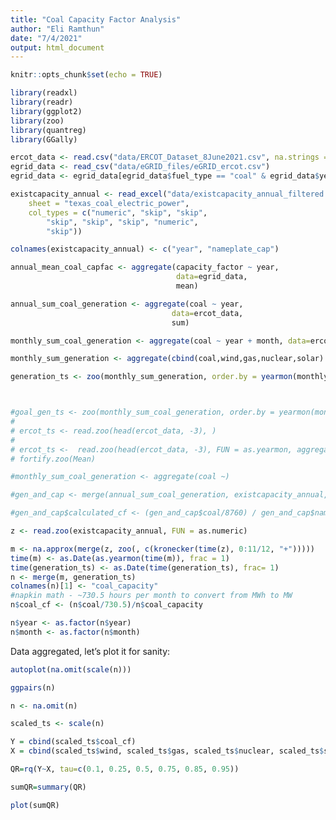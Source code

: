 ```yaml
---
title: "Coal Capacity Factor Analysis"
author: "Eli Ramthun"
date: "7/4/2021"
output: html_document
---
```


```r
knitr::opts_chunk$set(echo = TRUE)
```

```r
library(readxl)
library(readr)
library(ggplot2)
library(zoo)
library(quantreg)
library(GGally)
```

```r
ercot_data <- read.csv("data/ERCOT_Dataset_8June2021.csv", na.strings = ".")
egrid_data <- read_csv("data/eGRID_files/eGRID_ercot.csv")
egrid_data <- egrid_data[egrid_data$fuel_type == "coal" & egrid_data$year >= 2011, ]

existcapacity_annual <- read_excel("data/existcapacity_annual_filtered.xlsx", 
    sheet = "texas_coal_electric_power", 
    col_types = c("numeric", "skip", "skip", 
        "skip", "skip", "skip", "numeric", 
        "skip"))

colnames(existcapacity_annual) <- c("year", "nameplate_cap")

annual_mean_coal_capfac <- aggregate(capacity_factor ~ year, 
                                     data=egrid_data, 
                                     mean)

annual_sum_coal_generation <- aggregate(coal ~ year,
                                    data=ercot_data,
                                    sum)

monthly_sum_coal_generation <- aggregate(coal ~ year + month, data=ercot_data, sum)

monthly_sum_generation <- aggregate(cbind(coal,wind,gas,nuclear,solar) ~ year + month, data=ercot_data, sum)

generation_ts <- zoo(monthly_sum_generation, order.by = yearmon(monthly_sum_generation$year+(monthly_sum_generation$month-1)/12))



#goal_gen_ts <- zoo(monthly_sum_coal_generation, order.by = yearmon(monthly_sum_coal_generation$year+(monthly_sum_coal_generation$month-1)/12))
# 
# ercot_ts <- read.zoo(head(ercot_data, -3), )
# 
# ercot_ts <-  read.zoo(head(ercot_data, -3), FUN = as.yearmon, aggregate = mean, na)
# fortify.zoo(Mean)

#monthly_sum_coal_generation <- aggregate(coal ~)

```


```r

#gen_and_cap <- merge(annual_sum_coal_generation, existcapacity_annual, by = "year")

#gen_and_cap$calculated_cf <- (gen_and_cap$coal/8760) / gen_and_cap$nameplate_cap


```

```r
z <- read.zoo(existcapacity_annual, FUN = as.numeric)

m <- na.approx(merge(z, zoo(, c(kronecker(time(z), 0:11/12, "+")))))
time(m) <- as.Date(as.yearmon(time(m)), frac = 1)
time(generation_ts) <- as.Date(time(generation_ts), frac= 1)
n <- merge(m, generation_ts)
colnames(n)[1] <- "coal_capacity"
#napkin math - ~730.5 hours per month to convert from MWh to MW
n$coal_cf <- (n$coal/730.5)/n$coal_capacity

n$year <- as.factor(n$year)
n$month <- as.factor(n$month)
```

Data aggregated, let's plot it for sanity:

```r
autoplot(na.omit(scale(n)))
```

```r
ggpairs(n)
```

```r

n <- na.omit(n)

scaled_ts <- scale(n)

Y = cbind(scaled_ts$coal_cf)
X = cbind(scaled_ts$wind, scaled_ts$gas, scaled_ts$nuclear, scaled_ts$solar)

QR=rq(Y~X, tau=c(0.1, 0.25, 0.5, 0.75, 0.85, 0.95))

sumQR=summary(QR)
```

```r
plot(sumQR)
```